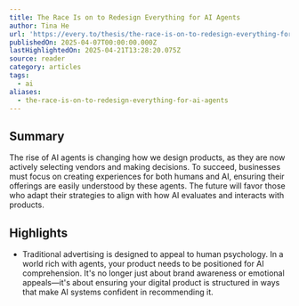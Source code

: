 ```yaml
---
title: The Race Is on to Redesign Everything for AI Agents
author: Tina He
url: 'https://every.to/thesis/the-race-is-on-to-redesign-everything-for-ai-agents'
publishedOn: 2025-04-07T00:00:00.000Z
lastHighlightedOn: 2025-04-21T13:28:20.075Z
source: reader
category: articles
tags:
  - ai
aliases:
  - the-race-is-on-to-redesign-everything-for-ai-agents
---
```

## Summary

The rise of AI agents is changing how we design products, as they are now actively selecting vendors and making decisions. To succeed, businesses must focus on creating experiences for both humans and AI, ensuring their offerings are easily understood by these agents. The future will favor those who adapt their strategies to align with how AI evaluates and interacts with products.

## Highlights
- Traditional advertising is designed to appeal to human psychology. In a world rich with agents, your product needs to be positioned for AI comprehension. It's no longer just about brand awareness or emotional appeals—it's about ensuring your digital product is structured in ways that make AI systems confident in recommending it.
